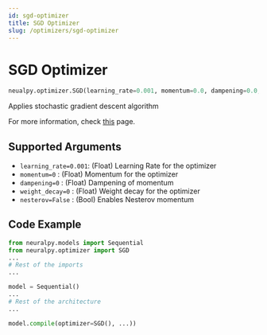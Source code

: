 ```yaml
---
id: sgd-optimizer
title: SGD Optimizer
slug: /optimizers/sgd-optimizer
---
```


# SGD Optimizer

```python
neualpy.optimizer.SGD(learning_rate=0.001, momentum=0.0, dampening=0.0, weight_decay=0.0, nesterov=False)
```

Applies stochastic gradient descent algorithm 

For more information, check [this](https://pytorch.org/docs/stable/optim.html#torch.optim.SGD) page.

## Supported Arguments

- `learning_rate=0.001`: (Float) Learning Rate for the optimizer
- `momentum=0` : (Float) Momentum for the optimizer
- `dampening=0` : (Float) Dampening of momentum
- `weight_decay=0` : (Float) Weight decay for the optimizer
- `nesterov=False` : (Bool) Enables Nesterov momentum

## Code Example

```python
from neuralpy.models import Sequential
from neuralpy.optimizer import SGD
...
# Rest of the imports
...

model = Sequential()
...
# Rest of the architecture
...

model.compile(optimizer=SGD(), ...))